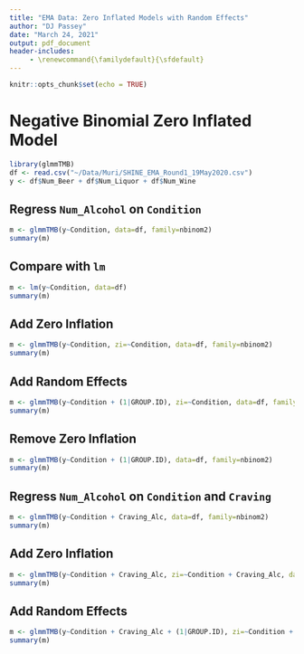 ```yaml
---
title: "EMA Data: Zero Inflated Models with Random Effects"
author: "DJ Passey"
date: "March 24, 2021"
output: pdf_document
header-includes:
     - \renewcommand{\familydefault}{\sfdefault}
---
```


```r
knitr::opts_chunk$set(echo = TRUE)
```

# Negative Binomial Zero Inflated Model
```r
library(glmmTMB)
df <- read.csv("~/Data/Muri/SHINE_EMA_Round1_19May2020.csv")
y <- df$Num_Beer + df$Num_Liquor + df$Num_Wine
```
## Regress `Num_Alcohol` on `Condition`
```r
m <- glmmTMB(y~Condition, data=df, family=nbinom2)
summary(m)
```
## Compare with `lm`
```r
m <- lm(y~Condition, data=df)
summary(m)
```
## Add Zero Inflation
```r
m <- glmmTMB(y~Condition, zi=~Condition, data=df, family=nbinom2)
summary(m)
```

## Add Random Effects
```r
m <- glmmTMB(y~Condition + (1|GROUP.ID), zi=~Condition, data=df, family=nbinom2)
summary(m)
```

## Remove Zero Inflation
```r
m <- glmmTMB(y~Condition + (1|GROUP.ID), data=df, family=nbinom2)
summary(m)
```

## Regress `Num_Alcohol` on `Condition` and `Craving`
```r
m <- glmmTMB(y~Condition + Craving_Alc, data=df, family=nbinom2)
summary(m)
```

## Add Zero Inflation
```r
m <- glmmTMB(y~Condition + Craving_Alc, zi=~Condition + Craving_Alc, data=df, family=nbinom2)
summary(m)
```

## Add Random Effects
```r
m <- glmmTMB(y~Condition + Craving_Alc + (1|GROUP.ID), zi=~Condition + Craving_Alc, data=df, family=nbinom2)
summary(m)
```